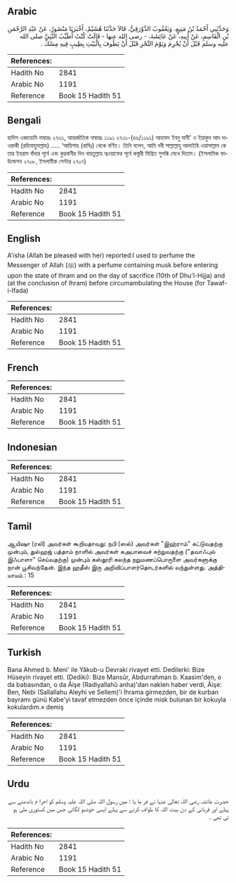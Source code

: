 ## Arabic


<div dir="rtl" lang="ar" style={{fontSize:'larger',backgroundColor:'#f8f9fa',padding:20}}>
وَحَدَّثَنِي أَحْمَدُ بْنُ مَنِيعٍ، وَيَعْقُوبُ الدَّوْرَقِيُّ، قَالاَ حَدَّثَنَا هُشَيْمٌ، أَخْبَرَنَا مَنْصُورٌ، عَنْ عَبْدِ الرَّحْمَنِ بْنِ الْقَاسِمِ، عَنْ أَبِيهِ، عَنْ عَائِشَةَ، - رضى الله عنها - قَالَتْ كُنْتُ أُطَيِّبُ النَّبِيَّ صلى الله عليه وسلم قَبْلَ أَنْ يُحْرِمَ وَيَوْمَ النَّحْرِ قَبْلَ أَنْ يَطُوفَ بِالْبَيْتِ بِطِيبٍ فِيهِ مِسْكٌ ‏.‏
</div>
<div style={{backgroundColor:'#f8f9fa',padding:20, marginBottom: 10}}><table> <thead> <tr> <th>References:</th> <th></th> </tr> </thead> <tbody><tr><td>Hadith No</td><td>2841</td></tr><tr><td>Arabic No</td><td>1191</td></tr><tr><td>Reference</td><td>Book 15 Hadith 51</td></tr></tbody></table></div>

## Bengali


<div dir="ltr" lang="bn" style={{fontSize:'larger',backgroundColor:'#f8f9fa',padding:20}}>
হাদিস একাডেমি নাম্বারঃ ২৭৩১, আন্তর্জাতিক নাম্বারঃ ১১৯১ ২৭৩১-(৪৬/১১৯১) আহমাদ ইবনু মানী' ও ইয়াকুব আদ দাওরাকী (রহিমাহুমাল্লাহ) ..... ‘আয়িশাহ (রাযিঃ) থেকে বর্ণিত। তিনি বলেন, আমি নবী সাল্লাল্লাহু আলাইহি ওয়াসাল্লাম কে তার ইহরাম বাঁধার পূর্বে এবং কুরবানীর দিন বায়তুল্লাহ ত্বওয়াফের পূর্বে কস্তুরী মিশ্ৰিত সুগন্ধি মেখে দিতাম। (ইসলামিক ফাউন্ডেশন ২৭০৮, ইসলামীক সেন্টার ২৭০৭)
</div>
<div style={{backgroundColor:'#f8f9fa',padding:20, marginBottom: 10}}><table> <thead> <tr> <th>References:</th> <th></th> </tr> </thead> <tbody><tr><td>Hadith No</td><td>2841</td></tr><tr><td>Arabic No</td><td>1191</td></tr><tr><td>Reference</td><td>Book 15 Hadith 51</td></tr></tbody></table></div>

## English


<div dir="ltr" lang="en" style={{fontSize:'larger',backgroundColor:'#f8f9fa',padding:20}}>
A'isha (Allah be pleased with her) reported:I used to perfume the Messenger of Allah (ﷺ) with a perfume containing musk before entering upon the state of Ihram and on the day of sacrifice (10th of Dhu'l-Hijja) and (at the conclusion of Ihram) before circumambulating the House (for Tawaf-i-Ifada)
</div>
<div style={{backgroundColor:'#f8f9fa',padding:20, marginBottom: 10}}><table> <thead> <tr> <th>References:</th> <th></th> </tr> </thead> <tbody><tr><td>Hadith No</td><td>2841</td></tr><tr><td>Arabic No</td><td>1191</td></tr><tr><td>Reference</td><td>Book 15 Hadith 51</td></tr></tbody></table></div>

## French


<div dir="ltr" lang="fr" style={{fontSize:'larger',backgroundColor:'#f8f9fa',padding:20}}>

</div>
<div style={{backgroundColor:'#f8f9fa',padding:20, marginBottom: 10}}><table> <thead> <tr> <th>References:</th> <th></th> </tr> </thead> <tbody><tr><td>Hadith No</td><td>2841</td></tr><tr><td>Arabic No</td><td>1191</td></tr><tr><td>Reference</td><td>Book 15 Hadith 51</td></tr></tbody></table></div>

## Indonesian


<div dir="ltr" lang="id" style={{fontSize:'larger',backgroundColor:'#f8f9fa',padding:20}}>

</div>
<div style={{backgroundColor:'#f8f9fa',padding:20, marginBottom: 10}}><table> <thead> <tr> <th>References:</th> <th></th> </tr> </thead> <tbody><tr><td>Hadith No</td><td>2841</td></tr><tr><td>Arabic No</td><td>1191</td></tr><tr><td>Reference</td><td>Book 15 Hadith 51</td></tr></tbody></table></div>

## Tamil


<div dir="ltr" lang="ta" style={{fontSize:'larger',backgroundColor:'#f8f9fa',padding:20}}>
ஆயிஷா (ரலி) அவர்கள் கூறியதாவது: நபி (ஸல்) அவர்கள் "இஹ்ராம்" கட்டுவதற்கு முன்பும், துல்ஹஜ் பத்தாம் நாளில் அவர்கள் கஅபாவைச் சுற்றுவதற்கு ("தவாஃபுல் இஃபாளா" செய்வதற்கு) முன்பும் கஸ்தூரி கலந்த நறுமணப்பொருளை அவர்களுக்கு நான் பூசிவந்தேன். இந்த ஹதீஸ் இரு அறிவிப்பாளர்தொடர்களில் வந்துள்ளது. அத்தியாயம் : 15
</div>
<div style={{backgroundColor:'#f8f9fa',padding:20, marginBottom: 10}}><table> <thead> <tr> <th>References:</th> <th></th> </tr> </thead> <tbody><tr><td>Hadith No</td><td>2841</td></tr><tr><td>Arabic No</td><td>1191</td></tr><tr><td>Reference</td><td>Book 15 Hadith 51</td></tr></tbody></table></div>

## Turkish


<div dir="ltr" lang="tr" style={{fontSize:'larger',backgroundColor:'#f8f9fa',padding:20}}>
Bana Ahmed b. Meni' ile Yâkub-u Devraki rivayet etti. Dedilerki: Bize Hüseyin rivayet etti. (Dediki): Bize Mansûr, Abdurrahman b. Kaasim'den, o da babasından, o da Âişe (Radiyallahû anha)'dan naklen haber verdi, Âişe: Ben, Nebi (Sallallahu Aleyhi ve Sellem)'i İhrama girmezden, bir de kurban bayramı günü Kabe'yi tavaf etmezden önce içinde misk bulunan bir kokuyla kokulardım.» demiş
</div>
<div style={{backgroundColor:'#f8f9fa',padding:20, marginBottom: 10}}><table> <thead> <tr> <th>References:</th> <th></th> </tr> </thead> <tbody><tr><td>Hadith No</td><td>2841</td></tr><tr><td>Arabic No</td><td>1191</td></tr><tr><td>Reference</td><td>Book 15 Hadith 51</td></tr></tbody></table></div>

## Urdu


<div dir="rtl" lang="ur" style={{fontSize:'larger',backgroundColor:'#f8f9fa',padding:20}}>
حضرت عائشہ رضی اللہ تعالیٰ عنہا نے فر ما یا : میں رسول اللہ صلی اللہ علیہ وسلم کو احرا م باندھنے سے پہلے اور قربانی کے دن بیت اللہ کا طواف کرنے سے پہلے ایسی خوشبو لگاتی جس میں کستوری ملی ہو تی تھی ۔
</div>
<div style={{backgroundColor:'#f8f9fa',padding:20, marginBottom: 10}}><table> <thead> <tr> <th>References:</th> <th></th> </tr> </thead> <tbody><tr><td>Hadith No</td><td>2841</td></tr><tr><td>Arabic No</td><td>1191</td></tr><tr><td>Reference</td><td>Book 15 Hadith 51</td></tr></tbody></table></div>